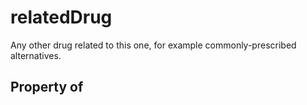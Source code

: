 # relatedDrug

Any other drug related to this one, for example commonly-prescribed alternatives.

## Property of



